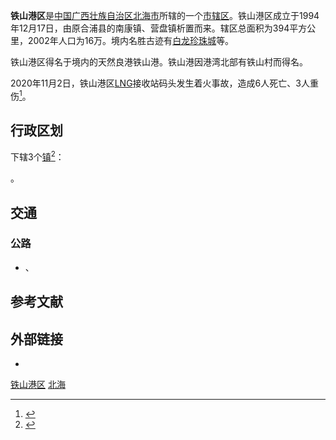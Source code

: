 {{Infobox China County
|Belong = [[广西壮族自治区|广西壮族自治区]][[北海市|北海市]]
}}
'''铁山港区'''是[[中国|中国]][[广西壮族自治区|广西壮族自治区]][[北海市|北海市]]所辖的一个[[市辖区|市辖区]]。铁山港区成立于1994年12月17日，由原合浦县的南康镇、营盘镇析置而来。辖区总面积为394平方公里，2002年人口为16万。境内名胜古迹有[[白龙珍珠城|白龙珍珠城]]等。

铁山港区得名于境内的天然良港铁山港。铁山港因港湾北部有铁山村而得名。

2020年11月2日，铁山港区[[LNG|LNG]]接收站码头发生着火事故，造成6人死亡、3人重伤<ref>{{cite news |title=广西北海铁山港区LNG接收站码头着火事故已致6人死亡 |url=http://www.gx.xinhuanet.com/newscenter/2020-11/03/c_1126692577.htm}}</ref>。
== 行政区划 ==
{{PAGENAMEBASE}}下辖3个[[行政建制镇|镇]]<ref>{{PRC admin/ref sgc|45/05/12}}</ref>：

{{PRC admin/children|45/05/12}}。

== 交通 ==
===公路===
* {{China Expwy Name|G59}}、{{中国国道名|228}}

== 参考文献 ==
{{Wikisource|国务院关于同意广西壮族自治区调整北海市市辖区行政区划的批复}}
{{reflist}}

== 外部链接 ==
* {{Official website|http://www.bhtsg.gov.cn/|name=北海市铁山港区人民政府门户网站}}

{{Guangxi-stub}}
{{铁山港区行政区划}}
{{北海市行政区划}}
{{广西行政区划}}

[[Category:铁山港区|]]
[[Category:北海市辖区|北海]]